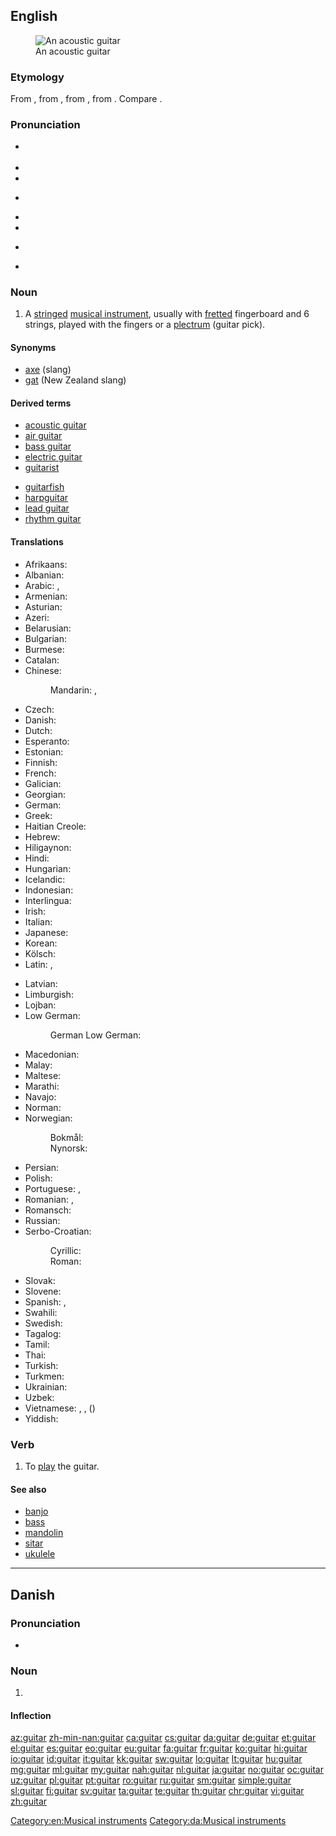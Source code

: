 ==English==
{{wikipedia}}
[[Image:Spanish guitar.jpg|thumb|An acoustic guitar]]

===Etymology===
From {{etyl|es|en}} {{term|guitarra|lang=es}}, from {{etyl|ar|en}} {{term|قيثارة|lang=ar|tr=qīθāra}}, from {{etyl|la|en}} {{term|cithara|lang=la}}, from {{etyl|grc|en}} {{term|κιθάρα|lang=grc}}. Compare {{term|cither}}.

===Pronunciation===
* {{a|UK}} {{IPA|/ɡɪˈtɑː(ɹ)/}}
* {{audio|en-uk-guitar.ogg|Audio (UK)}}
* {{rhymes|ɑː(ɹ)}}
* {{a|GenAm}} {{IPA|/ɡɪˈtɑɹ/}}
* {{audio|en-us-guitar.ogg|Audio (US)}}
* {{rhymes|ɑː(ɹ)}}
* {{a|Southern US}} {{IPA|/ˈɡɪ.tɑɹ/}}
* {{rhymes|ɑː(ɹ)}}
*: {{hyphenation|gui|tar|lang=en}}

===Noun===
{{en-noun}}

# A [[string]]ed [[musical instrument]], usually with [[fretted]] fingerboard and 6 strings, played with the fingers or a [[plectrum]] (guitar pick).

====Synonyms====
* [[axe]] (slang)
* [[gat]] (New Zealand slang)

====Derived terms====
{{top2}}
* [[acoustic guitar]]
* [[air guitar]]
* [[bass guitar]]
* [[electric guitar]]
* [[guitarist]]
{{mid2}}
* [[guitarfish]]
* [[harpguitar]]
* [[lead guitar]]
* [[rhythm guitar]]
{{bottom}}

====Translations====
{{trans-top|musical instrument}}
* Afrikaans: {{t|af|kitaar}}
* Albanian: {{t|sq|kitarë|f}}
* Arabic: {{t|ar|قيثارة|f|tr=qithaara}}, {{t|ar|جيتار|m|tr=gitaar}}
* Armenian: {{t|hy|կիթառ|tr=kit'aṙ}}
* Asturian: {{t|ast|guitarra|f}}
* Azeri: {{t+|az|gitara}}
* Belarusian: {{t|be|гітара|f|tr=hitára}}
* Bulgarian: {{t|bg|китара|f|tr=kitára}}
* Burmese: {{t+|my|ဂီတာ|tr=kitaa|sc=Mymr}}
* Catalan: {{t+|ca|guitarra|f}}
* Chinese:
*: Mandarin: {{t+|cmn|吉他|tr=jítā|sc=Hani}}, {{t+|cmn|六弦琴|tr=liùxiánqín|sc=Hani}}
* Czech: {{t+|cs|kytara|f}}
* Danish: {{t+|da|guitar|c}}
* Dutch: {{t+|nl|gitaar|f}}
* Esperanto: {{t|eo|gitaro}}
* Estonian: {{t|et|kitarr}}
* Finnish: {{t+|fi|kitara}}
* French: {{t+|fr|guitare|f}}
* Galician: {{t+|gl|guitarra|f}}
* Georgian: {{t|ka|გიტარა|sc=Geor}}
* German: {{t+|de|Gitarre|f}}
* Greek: {{t+|el|κιθάρα|f|tr=kithára}}
* Haitian Creole: {{t|ht|gita}}
* Hebrew: {{t+|he|גִּיטָרָה|f|tr=gitara}}
* Hiligaynon: {{t|hil|gitara}}
* Hindi: {{t|hi|गिटार}}
* Hungarian: {{t+|hu|gitár}}
* Icelandic: {{t+|is|gítar|m}}
* Indonesian: {{t+|id|gitar}}
* Interlingua: {{t|ia|guitarra}}
* Irish: {{t+|ga|giotár|m}}
* Italian: {{t+|it|chitarra|f}}
* Japanese: {{t+|ja|ギター|tr=gitā}}
* Korean: {{t+|ko|기타|tr=gita|sc=Hang}}
* Kölsch: {{t|ksh|Jitta|f}}
* Latin: {{t|la|fides|f}}, {{t|la|cithara}}
{{trans-mid}}
* Latvian: {{t|lv|ģitāra|f}}
* Limburgish: {{t+|li|gitaar}}
* Lojban: {{t|jbo|jgitrgitara}}
* Low German:
*: German Low German: {{t|nds-de|Gitarr}}
* Macedonian: {{t|mk|гитара|f|tr=gitára}}
* Malay: {{t|ms|gitar}}
* Maltese: {{t|mt|kitarra|f}}
* Marathi: {{t|mr|गिटार|f|tr=gīṭāra|sc=Deva}}
* Navajo: {{t|nv|agaanstsiin}}
* Norman: {{t|roa-nor|gùitâre|f}}
* Norwegian: 
*: Bokmål: {{t+|nb|gitar|m}}
*: Nynorsk: {{t+|no|gitar|m}}
* Persian: {{t+|fa|گیتار|tr=gitâr}}
* Polish: {{t+|pl|gitara|f}}
* Portuguese: {{t+|pt|guitarra|f}}, {{t+|pt|violão|m}}
* Romanian: {{t+|ro|ghitară|f}}, {{t+|ro|chitară|f}}
* Romansch: {{t|rm|ghitarra|f}}
* Russian: {{t+|ru|гитара|f|tr=gitára}}
* Serbo-Croatian:
*: Cyrillic: {{t|sh|гитара|f}}
*: Roman: {{t|sh|gitara|f}}
* Slovak: {{t|sk|gitara|f}}
* Slovene: {{t+|sl|kitara|f}}
* Spanish: {{t+|es|guitarra|f}}, {{t|es|jarana|f}} {{qualifier|small}}
* Swahili: {{t+|sw|gitaa}}
* Swedish: {{t+|sv|gitarr|c}}
* Tagalog: {{t|tl|gitara}}
* Tamil: {{t|ta|நரம்புக்கலம்|tr=narambukkalam}}
* Thai: {{t|th|พิณ|tr=pin}}
* Turkish: {{t+|tr|gitar}}
* Turkmen: {{t|tk|gitar}}
* Ukrainian: {{t+|uk|гітара|f|tr=hitára}}
* Uzbek: {{t+|uz|gitara}}
* Vietnamese: {{t|vi|đàn ghi-ta}}, {{t+|vi|ghi-ta}}, {{t|vi|lục huyền cầm}} ({{t|vi|六絃琴|sc=Hani}})
* Yiddish: {{t|yi|גיטאַר|f|sc=Hebr}}
{{trans-bottom}}

===Verb===
{{en-verb}}

# {{context|rare|lang=en}} To [[play]] the guitar.

====See also====
* [[banjo]]
* [[bass]]
* [[mandolin]]
* [[sitar]]
* [[ukulele]]

[[Category:en:Musical instruments]]

----

==Danish==
{{wikipedia|lang=da}}

===Pronunciation===
* {{IPA|/ɡitar/|[ˈɡ̊itˢɑːˀ]|lang=da}}

===Noun===
{{da-noun|en|er}}

# {{l|en|guitar}}

====Inflection====
{{da-noun-infl|en|er}}

[[Category:da:Musical instruments]]

[[az:guitar]]
[[zh-min-nan:guitar]]
[[ca:guitar]]
[[cs:guitar]]
[[da:guitar]]
[[de:guitar]]
[[et:guitar]]
[[el:guitar]]
[[es:guitar]]
[[eo:guitar]]
[[eu:guitar]]
[[fa:guitar]]
[[fr:guitar]]
[[ko:guitar]]
[[hi:guitar]]
[[io:guitar]]
[[id:guitar]]
[[it:guitar]]
[[kk:guitar]]
[[sw:guitar]]
[[lo:guitar]]
[[lt:guitar]]
[[hu:guitar]]
[[mg:guitar]]
[[ml:guitar]]
[[my:guitar]]
[[nah:guitar]]
[[nl:guitar]]
[[ja:guitar]]
[[no:guitar]]
[[oc:guitar]]
[[uz:guitar]]
[[pl:guitar]]
[[pt:guitar]]
[[ro:guitar]]
[[ru:guitar]]
[[sm:guitar]]
[[simple:guitar]]
[[sl:guitar]]
[[fi:guitar]]
[[sv:guitar]]
[[ta:guitar]]
[[te:guitar]]
[[th:guitar]]
[[chr:guitar]]
[[vi:guitar]]
[[zh:guitar]]
